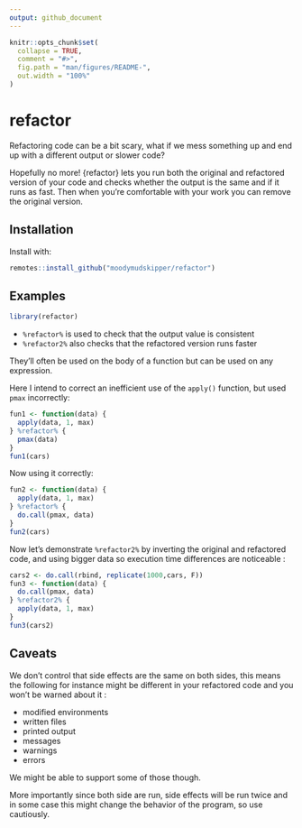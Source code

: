 ```yaml
---
output: github_document
---
```


<!-- README.md is generated from README.Rmd. Please edit that file -->

```r
knitr::opts_chunk$set(
  collapse = TRUE,
  comment = "#>",
  fig.path = "man/figures/README-",
  out.width = "100%"
)
```

# refactor

Refactoring code can be a bit scary, what if we mess something up and end up
with a different output or slower code?

Hopefully no more! {refactor} lets you run both the original and refactored 
version of your code and checks whether the output is the same and if it runs
as fast. Then when you're comfortable with your work you can remove the original version.

## Installation

Install with:

``` r
remotes::install_github("moodymudskipper/refactor")
```

## Examples

```r
library(refactor)
```

* `%refactor%`  is used to check that the output value is consistent
* `%refactor2%` also checks that the refactored version runs faster

They'll often be used on the body of a function but can be used on any expression.

Here I intend to correct an inefficient use of the `apply()` function,
but used `pmax` incorrectly:

```r
fun1 <- function(data) {
  apply(data, 1, max)
} %refactor% {
  pmax(data)
}
fun1(cars)
```

Now using it correctly:

```r
fun2 <- function(data) {
  apply(data, 1, max)
} %refactor% {
  do.call(pmax, data)
}
fun2(cars)
```

Now let's demonstrate `%refactor2%` by inverting the original and refactored
code, and using bigger data so execution time differences are noticeable :

```r
cars2 <- do.call(rbind, replicate(1000,cars, F))
fun3 <- function(data) {
  do.call(pmax, data)
} %refactor2% {
  apply(data, 1, max)
}
fun3(cars2)

```

## Caveats

We don't control that side effects are the same on both sides, this means
the following for instance might be different in your refactored code 
and you won't be warned about it :

* modified environments
* written files
* printed output
* messages
* warnings
* errors

We might be able to support some of those though.

More importantly since both side are run, side effects will be run twice and in some case
this might change the behavior of the program, so use cautiously.
